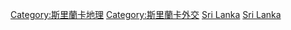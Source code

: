 [[Category:斯里蘭卡地理|Category:斯里蘭卡地理]]
[[Category:斯里蘭卡外交|Category:斯里蘭卡外交]]
[[Category:各國邊界|Sri Lanka]]
[[Category:海上邊界|Sri Lanka]]